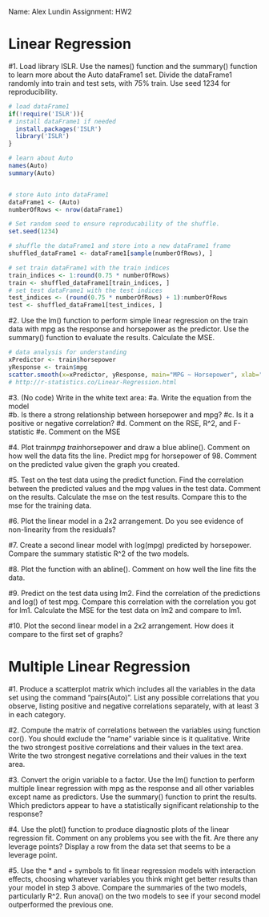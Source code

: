 Name: Alex Lundin
Assignment: HW2

# Linear Regression
#1.	Load library ISLR. Use the names() function and the summary() function to learn more about the Auto dataFrame1 set. Divide the dataFrame1 randomly into train and test sets, with 75% train. Use seed 1234 for reproducibility.
```r


# load dataFrame1
if(!require('ISLR')){
# install dataFrame1 if needed
  install.packages('ISLR')  
  library('ISLR')
}

# learn about Auto
names(Auto)
summary(Auto)


# store Auto into dataFrame1
dataFrame1 <- (Auto)
numberOfRows <- nrow(dataFrame1)

# Set random seed to ensure reproducability of the shuffle.
set.seed(1234)

# shuffle the dataFrame1 and store into a new dataFrame1 frame
shuffled_dataFrame1 <- dataFrame1[sample(numberOfRows), ]

# set train dataFrame1 with the train indices
train_indices <- 1:round(0.75 * numberOfRows)
train <- shuffled_dataFrame1[train_indices, ]
# set test dataFrame1 with the test indices
test_indices <- (round(0.75 * numberOfRows) + 1):numberOfRows
test <- shuffled_dataFrame1[test_indices, ]

```




#2.	Use the lm() function to perform simple linear regression on the train data with mpg as the response and horsepower as the predictor. Use the summary() function to evaluate the results. Calculate the MSE.

```r
# data analysis for understanding
xPredictor <- train$horsepower
yResponse <- train$mpg
scatter.smooth(x=xPredictor, yResponse, main="MPG ~ Horsepower", xlab="Horsepower", ylab="Mpg")  # scatterplot
# http://r-statistics.co/Linear-Regression.html
```


#3.	(No code) Write in the white text area: 
#a.	Write the equation from the model  
#b.	Is there a strong relationship between horsepower and mpg? 
#c.	Is it a positive or negative correlation? 
#d.	Comment on the RSE, R^2, and F-statistic 
#e.	Comment on the MSE



#4.	Plot train$mpg~train$horsepower and draw a blue abline(). Comment on how well the data fits the line. Predict mpg for horsepower of 98. Comment on the predicted value given the graph you created.



#5.	Test on the test data using the predict function. Find the correlation between the predicted values and the mpg values in the test data. Comment on the results. Calculate the mse on the test results. Compare this to the mse for the training data. 



#6.	Plot the linear model in a 2x2 arrangement. Do you see evidence of non-linearity from the residuals?



#7.	Create a second linear model with log(mpg) predicted by horsepower. Compare the summary statistic R^2 of the two models. 



#8.	Plot the function with an abline(). Comment on how well the line fits the data.



#9.	Predict on the test data using lm2. Find the correlation of the predictions and log() of test mpg. Compare this correlation with the correlation you got for lm1. Calculate the MSE for the test data on lm2 and compare to lm1.



#10.	Plot the second linear model in a 2x2 arrangement. How does it compare to the first set of graphs?




# Multiple Linear Regression
#1.	Produce a scatterplot matrix which includes all the variables in the data set using the command "pairs(Auto)". List any possible correlations that you observe, listing positive and negative correlations separately, with at least 3 in each category.



#2.	Compute the matrix of correlations between the variables using function cor(). You should exclude the "name" variable since is it qualitative. Write the two strongest positive correlations and their values in the text area. Write the two strongest negative correlations and their values in the text area.



#3.	Convert the origin variable to a factor. Use the lm() function to perform multiple linear regression with mpg as the response and all other variables except name as predictors. Use the summary() function to print the results. Which predictors appear to have a statistically significant relationship to the response?



#4.	Use the plot() function to produce diagnostic plots of the linear regression fit. Comment on any problems you see with the fit. Are there any leverage points? Display a row from the data set that seems to be a leverage point. 



#5.	Use the * and + symbols to fit linear regression models with interaction effects, choosing whatever variables you think might get better results than your model in step 3 above. Compare the summaries of the two models, particularly R^2. Run anova() on the two models to see if your second model outperformed the previous one. 
